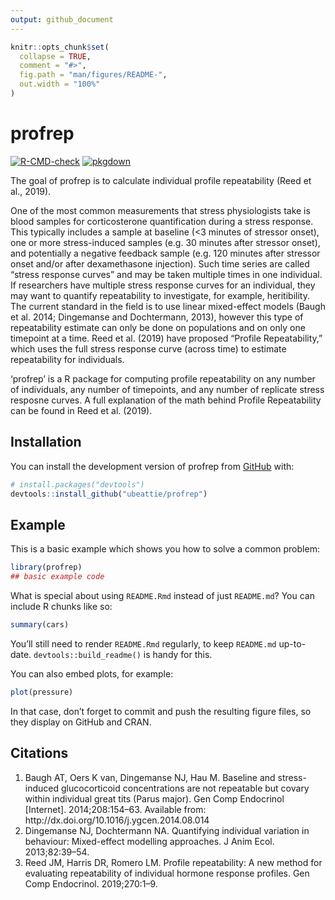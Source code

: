 ```yaml
---
output: github_document
---
```


<!-- README.md is generated from README.Rmd. Please edit that file -->

```r
knitr::opts_chunk$set(
  collapse = TRUE,
  comment = "#>",
  fig.path = "man/figures/README-",
  out.width = "100%"
)
```

# profrep

<!-- badges: start -->
[![R-CMD-check](https://github.com/ubeattie/profrep/actions/workflows/R-CMD-check.yaml/badge.svg)](https://github.com/ubeattie/profrep/actions/workflows/R-CMD-check.yaml)
[![pkgdown](https://github.com/ubeattie/profrep/actions/workflows/pkgdown.yaml/badge.svg)](https://github.com/ubeattie/profrep/actions/workflows/pkgdown.yaml)
<!-- badges: end -->

The goal of profrep is to calculate individual profile repeatability (Reed et al., 2019).

One of the most common measurements that stress physiologists take is blood samples for corticosterone quantification during a stress response. 
This typically includes a sample at baseline (<3 minutes of stressor onset), one or more stress-induced samples (e.g. 30 minutes after stressor onset), and potentially a negative feedback sample (e.g. 120 minutes after stressor onset and/or after dexamethasone injection). 
Such time series are called "stress response curves" and may be taken multiple times in one individual. 
If researchers have multiple stress response curves for an individual, they may want to quantify repeatability to investigate, for example, heritibility. 
The current standard in the field is to use linear mixed-effect models (Baugh et al. 2014; Dingemanse and Dochtermann, 2013), however this type of repeatability estimate can only be done on populations and on only one timepoint at a time. 
Reed et al. (2019) have proposed "Profile Repeatability," which uses the full stress response curve (across time) to estimate repeatability for individuals. 

'profrep' is a R package for computing profile repeatability on any number of individuals, any number of timepoints, and any number of replicate stress resposne curves. A full explanation of the math behind Profile Repeatability can be found in Reed et al. (2019).

## Installation

You can install the development version of profrep from [GitHub](https://github.com/) with:

``` r
# install.packages("devtools")
devtools::install_github("ubeattie/profrep")
```

## Example

This is a basic example which shows you how to solve a common problem:

```r
library(profrep)
## basic example code
```

What is special about using `README.Rmd` instead of just `README.md`? You can include R chunks like so:

```r
summary(cars)
```

You'll still need to render `README.Rmd` regularly, to keep `README.md` up-to-date. `devtools::build_readme()` is handy for this.

You can also embed plots, for example:

```r
plot(pressure)
```

In that case, don't forget to commit and push the resulting figure files, so they display on GitHub and CRAN.

## Citations

1. Baugh AT, Oers K van, Dingemanse NJ, Hau M. Baseline and stress-induced glucocorticoid concentrations are not repeatable but covary within individual great tits (Parus major). Gen Comp Endocrinol [Internet]. 2014;208:154–63. Available from: http://dx.doi.org/10.1016/j.ygcen.2014.08.014
2. Dingemanse NJ, Dochtermann NA. Quantifying individual variation in behaviour: Mixed-effect modelling approaches. J Anim Ecol. 2013;82:39–54. 
3. Reed JM, Harris DR, Romero LM. Profile repeatability: A new method for evaluating repeatability of individual hormone response profiles. Gen Comp Endocrinol. 2019;270:1–9. 

